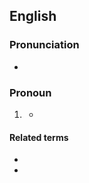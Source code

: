 ==English==

===Pronunciation===
* {{rhymes|en|ɛlf|s=2}}

===Pronoun===
{{en-pron}}

# {{lb|en|nonstandard|or|dialectal}} {{alternative form of|en|yourself}}
#* {{quote-book|en|author=Kerry Greenwood|authorlink=Kerry Greenwood|title=Murder and Mendelssohn|location=Sydney|publisher=Allen and Unwin|year=2016|page=303|passage='You daft great gowk, puttin' '''yerself''' in the way of harm after all this time out of a war.'}}

====Related terms====
* {{l|en|yer}}
* {{l|en|yerselves}}